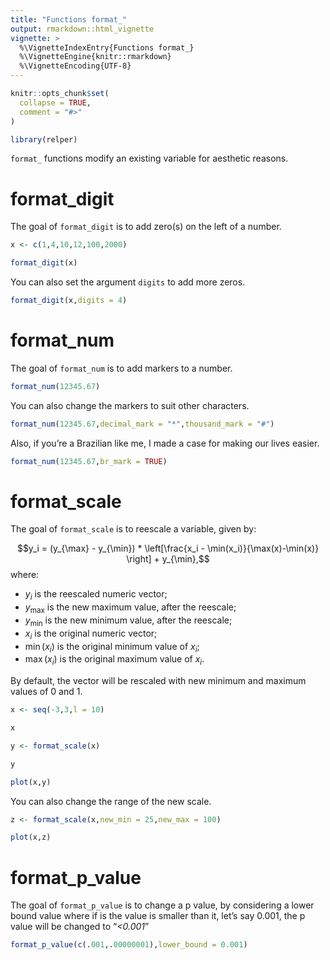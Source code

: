```yaml
---
title: "Functions format_"
output: rmarkdown::html_vignette
vignette: >
  %\VignetteIndexEntry{Functions format_}
  %\VignetteEngine{knitr::rmarkdown}
  %\VignetteEncoding{UTF-8}
---
```


```r
knitr::opts_chunk$set(
  collapse = TRUE,
  comment = "#>"
)
```

```r
library(relper)
```

`format_` functions modify an existing variable for aesthetic reasons.

# format_digit

The goal of `format_digit` is to add zero(s) on the left of a number.

```r
x <- c(1,4,10,12,100,2000)

format_digit(x)

```

You can also set the argument `digits` to add more zeros.

```r
format_digit(x,digits = 4)

```

# format_num

The goal of `format_num` is to add markers to a number.

```r
format_num(12345.67)
```

You can also change the markers to suit other characters.

```r
format_num(12345.67,decimal_mark = "*",thousand_mark = "#")
```

Also, if you're a Brazilian like me, I made a case for making our lives easier.

```r
format_num(12345.67,br_mark = TRUE)
```

# format_scale

The goal of `format_scale` is to reescale a variable, given by:

$$y_i = (y_{\max} - y_{\min}) * \left[\frac{x_i - \min(x_i)}{\max(x)-\min(x)} \right] + y_{\min},$$
where:

  - $y_i$ is the reescaled numeric vector;
  - $y_{\max}$ is the new maximum value, after the reescale;
  - $y_{\min}$ is the new minimum value, after the reescale;
  - $x_i$ is the original numeric vector;
  - $\min(x_i)$ is the original minimum value of $x_i$;
  - $\max(x_i)$ is the original maximum value of $x_i$.
  
By default, the vector will be rescaled with new minimum and maximum values of 0 and 1.  

```r
x <- seq(-3,3,l = 10)

x

y <- format_scale(x)

y
```

```r
plot(x,y)
```

You can also change the range of the new scale.

```r
z <- format_scale(x,new_min = 25,new_max = 100)
```

```r

plot(x,z)

```

# format_p_value

The goal of `format_p_value` is to change a p value, by considering a lower bound value where if is the value is smaller than it, let's say 0.001, the p value will be changed to "*<0.001*"

```r
format_p_value(c(.001,.00000001),lower_bound = 0.001)
```
